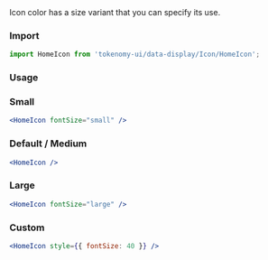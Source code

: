 
<Title>Size</Title>
<Subtitle>
  Icon color has a size variant that you can specify its use.
</Subtitle>

### Import

```jsx
import HomeIcon from 'tokenomy-ui/data-display/Icon/HomeIcon';
```

### Usage

### Small

<IconSmall />

```jsx
<HomeIcon fontSize="small" />
```

### Default / Medium

<IconMedium />

```jsx
<HomeIcon />
```

### Large

<IconLarge />

```jsx
<HomeIcon fontSize="large" />
```

### Custom

<IconCustomSize />

```jsx
<HomeIcon style={{ fontSize: 40 }} />
```